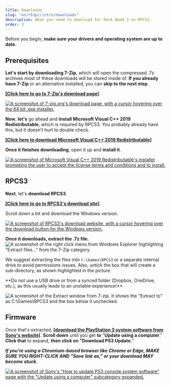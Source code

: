 ```yaml
---
title: Downloads
slug: "en/rb3pc/intro/downloads"
description: What you need to download for Rock Band 3 on RPCS3.
order: 3
---
```



Before you begin, **make sure your drivers and operating system are up to date**.

## Prerequisites

**Let's start by downloading 7-Zip**, which will open the compressed .7z archives most of these downloads will be stored inside of. **If you already have 7-Zip** or an alternative installed, you can **skip to the next step**.

[**[Click here to go to 7-Zip's download page]**](https://www.7-zip.org/download.html).

[![A screenshot of 7-zip.org's download page, with a cursor hovering over the 64 bit .exe installer.](https://rb3pc.milohax.org/images/install/7zip.png)](https://www.7-zip.org/download.html "7-zip.org/download")

**Now**, **let's** go ahead and **install Microsoft Visual C++ 2019 Redistributable**, which is required by RPCS3. You probably already have this, but it doesn't hurt to double check.

[**[Click here to download Microsoft Visual C++ 2019 Redistributable]**](https://aka.ms/vs/17/release/vc_redist.x64.exe)

**Once it finishes downloading**, open it up and **install it**.  

[![A screenshot of Microsoft Visual C++ 2019 Redistributable's installer prompting the user to accept the license terms and conditions and to install.](https://rb3pc.milohax.org/images/install/mvcpp.png)](https://aka.ms/vs/17/release/vc_redist.x64.exe "Microsoft Visual C++ 2015-22 Redistributable (x64) 14.3833130")

## RPCS3

**Next**, let's **download RPCS3**.

[**[Click here to go to RPCS3's download site]**](https://rpcs3.net/download).

Scroll down a bit and download the Windows version.

[![A screenshot of RPCS3's download website, with a cursor hovering over the download button for the Windows version.](https://rb3pc.milohax.org/images/install/rpcs3dl.png)](https://rpcs3.net/download "RPCS3 - Download")

**Once it downloads, extract the .7z file.**  
![A screenshot of the right click menu from Windows Explorer highlighting "Extract files..." from the 7-Zip category.](https://rb3pc.milohax.org/images/install/extractrpcs3.png "Extract Files")

We suggest extracting the files into `C:\Games\RPCS3` or a separate internal drive to avoid permissions issues. Also, untick the box that will create a sub-directory, as shown highlighted in the picture.  

<Aside type="danger">**Do not use a USB drive or from a synced folder (Dropbox, OneDrive, etc.), as this usually leads to an unstable experience!**</Aside>

![A screenshot of the Extract window from 7-zip. It shows the "Extract to" as C:\Games\RPCS3 and the box below it unchecked.](https://rb3pc.milohax.org/images/install/extractdir.png "Extract")

## Firmware

Once that's extracted, [**[download the PlayStation 3 system software from Sony's website]**](https://www.playstation.com/en-us/support/hardware/ps3/system-software/). **Scroll down** until you get **to** "**Update using a computer**." **Click that** to expand, **then click on "Download PS3 Update.**"  
  
_**If you're using a Chromium-based browser like Chrome or Edge, MAKE SURE YOU RIGHT-CLICK AND "Save link as," or your download MAY become stuck.**_

[![A screenshot of Sony's "How to update PS3 console system software" page with the "Update using a computer" subcategory expanded.](https://rb3pc.milohax.org/images/install/fwpage.png)](https://www.playstation.com/en-us/support/hardware/ps3/system-software/ "How to update PS3 console system software")
